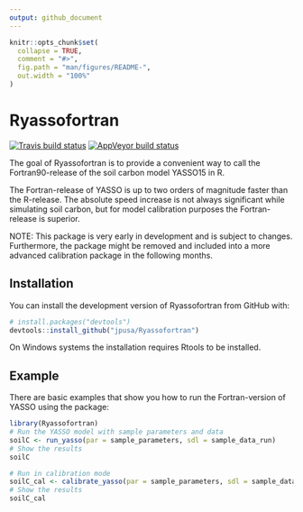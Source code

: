 ```yaml
---
output: github_document
---
```


<!-- README.md is generated from README.Rmd. Please edit that file -->

```r
knitr::opts_chunk$set(
  collapse = TRUE,
  comment = "#>",
  fig.path = "man/figures/README-",
  out.width = "100%"
)
```

# Ryassofortran

<!-- badges: start -->
[![Travis build status](https://travis-ci.org/jpusa/Ryassofortran.svg?branch=master)](https://travis-ci.org/jpusa/Ryassofortran)
[![AppVeyor build status](https://ci.appveyor.com/api/projects/status/github/jpusa/Ryassofortran?branch=master&svg=true)](https://ci.appveyor.com/project/jpusa/ryassofortran)
<!-- badges: end -->

The goal of Ryassofortran is to provide a convenient way to call the
Fortran90-release of the soil carbon model YASSO15 in R. 

The Fortran-release of YASSO is up to two orders of magnitude faster than the
R-release. The absolute speed increase is not always significant while
simulating soil carbon, but for model calibration purposes the Fortran-release
is superior.

NOTE: This package is very early in development and is subject to changes.
Furthermore, the package might be removed and included into a more advanced
calibration package in the following months.

## Installation

You can install the development version of Ryassofortran from GitHub with:

``` r
# install.packages("devtools")
devtools::install_github("jpusa/Ryassofortran")
```

On Windows systems the installation requires Rtools to be installed.

## Example

There are basic examples that show you how to run the Fortran-version of YASSO
using the package:

```r
library(Ryassofortran)
# Run the YASSO model with sample parameters and data
soilC <- run_yasso(par = sample_parameters, sdl = sample_data_run)
# Show the results
soilC
```

```r
# Run in calibration mode
soilC_cal <- calibrate_yasso(par = sample_parameters, sdl = sample_data_cal)
# Show the results
soilC_cal
```


